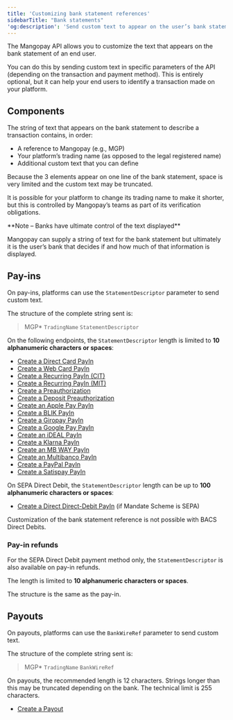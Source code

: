 ```yaml
---
title: 'Customizing bank statement references'
sidebarTitle: "Bank statements" 
'og:description': 'Send custom text to appear on the user’s bank statement for a payment on your platform.'  
---
```


The Mangopay API allows you to customize the text that appears on the bank statement of an end user.  

You can do this by sending custom text in specific parameters of the API (depending on the transaction and payment method). This is entirely optional, but it can help your end users to identify a transaction made on your platform.  

## Components

The string of text that appears on the bank statement to describe a transaction contains, in order:  
- A reference to Mangopay (e.g., MGP)  
- Your platform’s trading name (as opposed to the legal registered name)  
- Additional custom text that you can define  

Because the 3 elements appear on one line of the bank statement, space is very limited and the custom text may be truncated.  

It is possible for your platform to change its trading name to make it shorter, but this is controlled by Mangopay’s teams as part of its verification obligations.  

<Note>  
**Note – Banks have ultimate control of the text displayed** 
  
Mangopay can supply a string of text for the bank statement but ultimately it is the user’s bank that decides if and how much of that information is displayed.  
</Note>  

## Pay-ins  

On pay-ins, platforms can use the `StatementDescriptor` parameter to send custom text. 

The structure of the complete string sent is:

> MGP* `TradingName` `StatementDescriptor`

On the following endpoints, the `StatementDescriptor` length is limited to **10 alphanumeric characters or spaces**:

- <a href="/api-reference/direct-card-payins/create-direct-card-payin">Create a Direct Card PayIn</a>
- <a href="/api-reference/web-card-payins/create-web-card-payin">Create a Web Card PayIn</a>
- <a href="/api-reference/recurring-card-payins/create-recurring-payin-cit">Create a Recurring PayIn (CIT)</a>
- <a href="/api-reference/recurring-card-payins/create-recurring-payin-mit">Create a Recurring PayIn (MIT)</a>
- <a href="/api-reference/preauthorizations/create-preauthorization">Create a Preauthorization</a>
- <a href="/api-reference/deposit-preauthorizations/create-deposit-preauthorization">Create a Deposit Preauthorization</a>
- <a href="/api-reference/apple-pay/create-apple-pay-payin">Create an Apple Pay PayIn</a>
- <a href="/api-reference/blik/create-blik-payin">Create a BLIK PayIn</a>
- <a href="/api-reference/giropay/create-giropay-payin">Create a Giropay PayIn</a>
- <a href="/api-reference/google-pay/create-google-pay-payin">Create a Google Pay PayIn</a>
- <a href="/api-reference/ideal/create-ideal-payin">Create an iDEAL PayIn</a>
- <a href="/api-reference/klarna/create-klarna-payin">Create a Klarna PayIn</a>
- <a href="/api-reference/mb-way/create-mb-way-payin">Create an MB WAY PayIn</a>
- <a href="/api-reference/multibanco/create-multibanco-payin">Create an Multibanco PayIn</a>
- <a href="/api-reference/paypal/create-paypal-payin">Create a PayPal PayIn</a>
- <a href="/api-reference/satispay/create-satispay-payin">Create a Satispay PayIn</a>

On SEPA Direct Debit, the `StatementDescriptor` length can be up to **100 alphanumeric characters or spaces**:

- <a href="/api-reference/direct-debit/create-direct-debit-payin">Create a Direct Direct-Debit PayIn</a> (if Mandate Scheme is SEPA)

Customization of the bank statement reference is not possible with BACS Direct Debits.

### Pay-in refunds

For the SEPA Direct Debit payment method only, the `StatementDescriptor` is also available on pay-in refunds.

The length is limited to **10 alphanumeric characters or spaces**.

The structure is the same as the pay-in.

## Payouts  

On payouts, platforms can use the `BankWireRef` parameter to send custom text. 

The structure of the complete string sent is:

> MGP* `TradingName` `BankWireRef`

On payouts, the recommended length is 12 characters. Strings longer than this may be truncated depending on the bank. The technical limit is 255 characters.

- <a href="/api-reference/payouts/create-payout">Create a Payout</a>